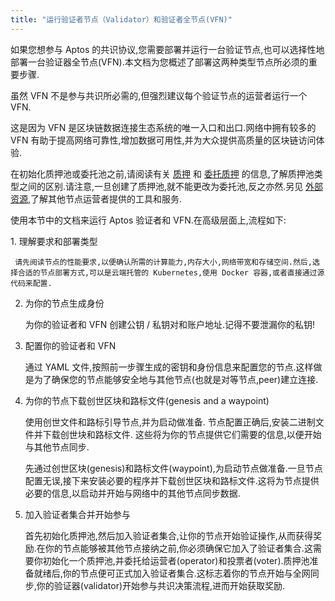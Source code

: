 ```yaml
---
title: "运行验证者节点（Validator）和验证者全节点(VFN)"
---
```


如果您想参与 Aptos 的共识协议,您需要部署并运行一台验证节点,也可以选择性地部署一台验证器全节点(VFN).本文档为您概述了部署这两种类型节点所必须的重要步骤.


<Aside type="note">
  虽然 VFN 不是参与共识所必需的,但强烈建议每个验证节点的运营者运行一个 VFN.

  这是因为 VFN 是区块链数据连接生态系统的唯一入口和出口.网络中拥有较多的 VFN 有助于提高网络可靠性,增加数据可用性,并为大众提供高质量的区块链访问体验.
</Aside>

在初始化质押池或委托池之前,请阅读有关 [质押](/zh/network/blockchain/staking) 和 [委托质押](/zh/network/blockchain/delegated-staking) 的信息,了解质押池类型之间的区别.请注意,一旦创建了质押池,就不能更改为委托池,反之亦然.另见 [外部资源](/zh/community/external-resources.md),了解其他节点运营者提供的工具和服务.

使用本节中的文档来运行 Aptos 验证者和 VFN.在高级层面上,流程如下:

<Steps>
  1. 理解要求和部署类型

     请先阅读节点的性能要求,以便确认所需的计算能力,内存大小,网络带宽和存储空间.然后,选择合适的节点部署方式,可以是云端托管的 Kubernetes,使用 Docker 容器,或者直接通过源代码来配置.

  2. 为你的节点生成身份

     为你的验证者和 VFN 创建公钥 / 私钥对和账户地址.记得不要泄漏你的私钥!

  3. 配置你的验证者和 VFN

     通过 YAML 文件,按照前一步骤生成的密钥和身份信息来配置您的节点.这样做是为了确保您的节点能够安全地与其他节点(也就是对等节点,peer)建立连接.

  4. 为你的节点下载创世区块和路标文件(genesis and a waypoint)

     使用创世文件和路标引导节点,并为启动做准备.
     节点配置正确后,安装二进制文件并下载创世块和路标文件.
     这些将为你的节点提供它们需要的信息,以便开始与其他节点同步.

     先通过创世区块(genesis)和路标文件(waypoint),为启动节点做准备.一旦节点配置无误,接下来安装必要的程序并下载创世区块和路标文件.这将为节点提供必要的信息,以启动并开始与网络中的其他节点同步数据.

  5. 加入验证者集合并开始参与

     首先初始化质押池,然后加入验证者集合,让你的节点开始验证操作,从而获得奖励.在你的节点能够被其他节点接纳之前,你必须确保它加入了验证者集合.这需要你初始化一个质押池,并委托给运营者(operator)和投票者(voter).质押池准备就绪后,你的节点便可正式加入验证者集合.这标志着你的节点开始与全网同步,你的验证器(validator)开始参与共识决策流程,进而开始获取奖励.
</Steps>
